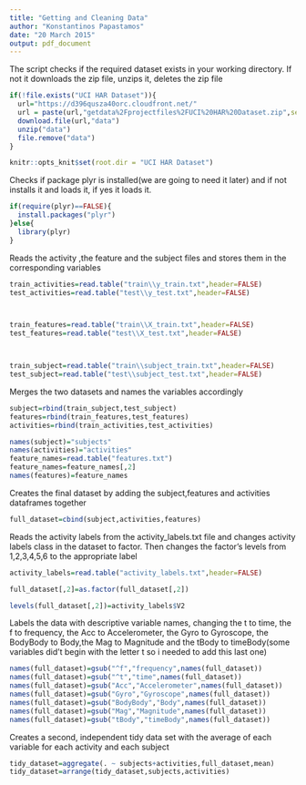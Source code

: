 ---
title: "Getting and Cleaning Data"
author: "Konstantinos Papastamos"
date: "20 March 2015"
output: pdf_document
---

The script checks if the required dataset exists in your working directory.
If not it downloads the zip file, unzips it, deletes the zip file


```{r}
if(!file.exists("UCI HAR Dataset")){
  url="https://d396qusza40orc.cloudfront.net/"
  url = paste(url,"getdata%2Fprojectfiles%2FUCI%20HAR%20Dataset.zip",sep = "")
  download.file(url,"data")
  unzip("data")
  file.remove("data")
}

```

```{r "setup", include=FALSE}
knitr::opts_knit$set(root.dir = "UCI HAR Dataset")
```

Checks if package plyr is installed(we are going to need it later) and if not installs it and 
loads it, if yes it loads it.

```{r}
if(require(plyr)==FALSE){
  install.packages("plyr")
}else{
  library(plyr)
}
```


Reads the activity ,the feature and the subject files and stores
them in the corresponding variables


```{r}
train_activities=read.table("train\\y_train.txt",header=FALSE)
test_activities=read.table("test\\y_test.txt",header=FALSE)



train_features=read.table("train\\X_train.txt",header=FALSE)
test_features=read.table("test\\X_test.txt",header=FALSE)



train_subject=read.table("train\\subject_train.txt",header=FALSE)
test_subject=read.table("test\\subject_test.txt",header=FALSE)
```

Merges the two datasets and names the variables accordingly


```{r}
subject=rbind(train_subject,test_subject)
features=rbind(train_features,test_features)
activities=rbind(train_activities,test_activities)

names(subject)="subjects"
names(activities)="activities"
feature_names=read.table("features.txt")
feature_names=feature_names[,2]
names(features)=feature_names

```


Creates the final dataset by adding the subject,features and activities dataframes together

```{r}
full_dataset=cbind(subject,activities,features)

```

Reads the activity labels from the activity_labels.txt file and changes activity labels class
in the dataset to factor. Then changes the factor's levels from 1,2,3,4,5,6 to the appropriate
label

```{r}
activity_labels=read.table("activity_labels.txt",header=FALSE)

full_dataset[,2]=as.factor(full_dataset[,2])

levels(full_dataset[,2])=activity_labels$V2

```


Labels the data with descriptive variable names, changing the t to time, the f to frequency, the
Acc to Accelerometer, the Gyro to Gyroscope, the BodyBody to Body,the Mag to Magnitude and the
tBody to timeBody(some variables did't begin with the letter t so i needed to add this last one)

```{r}
names(full_dataset)=gsub("^f","frequency",names(full_dataset))
names(full_dataset)=gsub("^t","time",names(full_dataset))
names(full_dataset)=gsub("Acc","Accelerometer",names(full_dataset))
names(full_dataset)=gsub("Gyro","Gyroscope",names(full_dataset))
names(full_dataset)=gsub("BodyBody","Body",names(full_dataset))
names(full_dataset)=gsub("Mag","Magnitude",names(full_dataset))
names(full_dataset)=gsub("tBody","timeBody",names(full_dataset))
```

Creates a second, independent tidy data set with the average of each variable for each activity 
and each subject

```{r}
tidy_dataset=aggregate(. ~ subjects+activities,full_dataset,mean)
tidy_dataset=arrange(tidy_dataset,subjects,activities)
```
